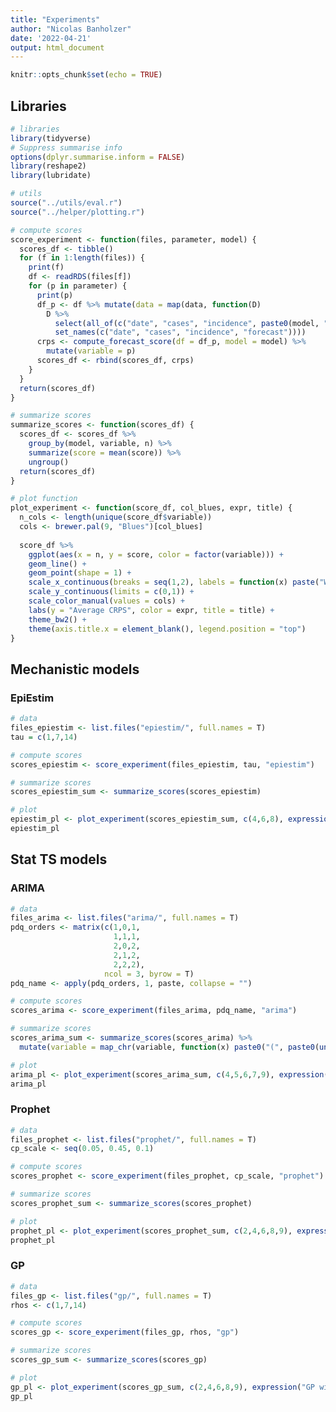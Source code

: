 ```yaml
---
title: "Experiments"
author: "Nicolas Banholzer"
date: '2022-04-21'
output: html_document
---
```


```r
knitr::opts_chunk$set(echo = TRUE)
```

## Libraries

```r
# libraries
library(tidyverse)
# Suppress summarise info
options(dplyr.summarise.inform = FALSE)
library(reshape2)
library(lubridate)

# utils
source("../utils/eval.r")
source("../helper/plotting.r")

# compute scores
score_experiment <- function(files, parameter, model) {
  scores_df <- tibble()
  for (f in 1:length(files)) {
    print(f)
    df <- readRDS(files[f])
    for (p in parameter) {
      print(p)
      df_p <- df %>% mutate(data = map(data, function(D) 
        D %>% 
          select(all_of(c("date", "cases", "incidence", paste0(model, "-", p)))) %>%
          set_names(c("date", "cases", "incidence", "forecast"))))
      crps <- compute_forecast_score(df = df_p, model = model) %>%
        mutate(variable = p)
      scores_df <- rbind(scores_df, crps)
    }
  }
  return(scores_df)
}

# summarize scores
summarize_scores <- function(scores_df) {
  scores_df <- scores_df %>%
    group_by(model, variable, n) %>%
    summarize(score = mean(score)) %>%
    ungroup()
  return(scores_df)
}

# plot function
plot_experiment <- function(score_df, col_blues, expr, title) {
  n_cols <- length(unique(score_df$variable))
  cols <- brewer.pal(9, "Blues")[col_blues]
    
  score_df %>%
    ggplot(aes(x = n, y = score, color = factor(variable))) +
    geom_line() +
    geom_point(shape = 1) +
    scale_x_continuous(breaks = seq(1,2), labels = function(x) paste("Week", x)) +
    scale_y_continuous(limits = c(0,1)) +
    scale_color_manual(values = cols) +
    labs(y = "Average CRPS", color = expr, title = title) +
    theme_bw2() +
    theme(axis.title.x = element_blank(), legend.position = "top") 
}
```

## Mechanistic models

### EpiEstim

```r
# data
files_epiestim <- list.files("epiestim/", full.names = T)
tau = c(1,7,14)

# compute scores
scores_epiestim <- score_experiment(files_epiestim, tau, "epiestim")

# summarize scores
scores_epiestim_sum <- summarize_scores(scores_epiestim)

# plot 
epiestim_pl <- plot_experiment(scores_epiestim_sum, c(4,6,8), expression("EpiEstim with "*tau*":"), "a")
epiestim_pl
```

## Stat TS models

### ARIMA

```r
# data
files_arima <- list.files("arima/", full.names = T)
pdq_orders <- matrix(c(1,0,1,
                       1,1,1,
                       2,0,2,
                       2,1,2,
                       2,2,2),
                     ncol = 3, byrow = T)
pdq_name <- apply(pdq_orders, 1, paste, collapse = "")

# compute scores
scores_arima <- score_experiment(files_arima, pdq_name, "arima")

# summarize scores
scores_arima_sum <- summarize_scores(scores_arima) %>%
  mutate(variable = map_chr(variable, function(x) paste0("(", paste0(unlist(strsplit(x, "*")), collapse = ","),  ")")))

# plot 
arima_pl <- plot_experiment(scores_arima_sum, c(4,5,6,7,9), expression("SARIMA(p,d,q)(0,1,0)"[7]*":"), "d")
arima_pl
```


### Prophet

```r
# data
files_prophet <- list.files("prophet/", full.names = T)
cp_scale <- seq(0.05, 0.45, 0.1)

# compute scores
scores_prophet <- score_experiment(files_prophet, cp_scale, "prophet")

# summarize scores
scores_prophet_sum <- summarize_scores(scores_prophet)

# plot 
prophet_pl <- plot_experiment(scores_prophet_sum, c(2,4,6,8,9), expression("Prophet with "*tau*":"), "d")
prophet_pl
```


### GP

```r
# data
files_gp <- list.files("gp/", full.names = T)
rhos <- c(1,7,14)

# compute scores
scores_gp <- score_experiment(files_gp, rhos, "gp")

# summarize scores
scores_gp_sum <- summarize_scores(scores_gp)

# plot 
gp_pl <- plot_experiment(scores_gp_sum, c(2,4,6,8,9), expression("GP with "*rho*" in short-term kernel:"), "e")
gp_pl
```
